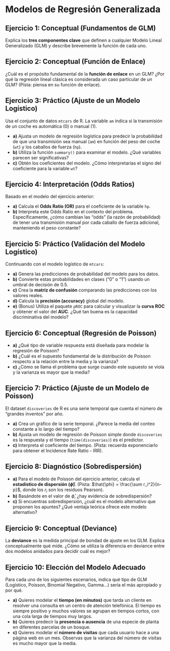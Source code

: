 # Modelos de Regresión Generalizada

## **Ejercicio 1: Conceptual (Fundamentos de GLM)**

Explica los **tres componentes clave** que definen a cualquier Modelo Lineal Generalizado (GLM) y describe brevemente la función de cada uno.



## Ejercicio 2: Conceptual (Función de Enlace)

¿Cuál es el propósito fundamental de la **función de enlace** en un GLM? ¿Por qué la regresión lineal clásica es considerada un caso particular de un GLM? (Pista: piensa en su función de enlace). 



## Ejercicio 3: Práctico (Ajuste de un Modelo Logístico)

Usa el conjunto de datos `mtcars` de R. La variable `am` indica si la transmisión de un coche es automática (0) o manual (1).

- **a)** Ajusta un modelo de regresión logística para predecir la probabilidad de que una transmisión sea manual (`am`) en función del peso del coche (`wt`) y los caballos de fuerza (`hp`).
- **b)** Utiliza la función `summary()` para examinar el modelo. ¿Qué variables parecen ser significativas?
- **c)** Obtén los coeficientes del modelo. ¿Cómo interpretarías el signo del coeficiente para la variable `wt`?



## Ejercicio 4: Interpretación (Odds Ratios)

Basado en el modelo del ejercicio anterior:

- **a)** Calcula el **Odds Ratio (OR)** para el coeficiente de la variable `hp`.
- **b)** Interpreta este Odds Ratio en el contexto del problema. Específicamente, ¿cómo cambian las "odds" (la razón de probabilidad) de tener una transmisión manual por cada caballo de fuerza adicional, manteniendo el peso constante? 



## Ejercicio 5: Práctico (Validación del Modelo Logístico)

Continuando con el modelo logístico de `mtcars`:

- **a)** Genera las predicciones de probabilidad del modelo para los datos.
- **b)** Convierte estas probabilidades en clases ("0" o "1") usando un umbral de decisión de 0.5.
- **c)** Crea la **matriz de confusión** comparando las predicciones con los valores reales.
- **d)** Calcula la **precisión (accuracy)** global del modelo.
- **e)** (Bonus) Utiliza el paquete `pROC` para calcular y visualizar la **curva ROC** y obtener el valor del **AUC**. ¿Qué tan buena es la capacidad discriminativa del modelo? 



## Ejercicio 6: Conceptual (Regresión de Poisson)

- **a)** ¿Qué tipo de variable respuesta está diseñada para modelar la regresión de Poisson?
- **b)** ¿Cuál es el supuesto fundamental de la distribución de Poisson respecto a la relación entre la media y la varianza?
- **c)** ¿Cómo se llama el problema que surge cuando este supuesto se viola y la varianza es mayor que la media?



## Ejercicio 7: Práctico (Ajuste de un Modelo de Poisson)

El dataset `discoveries` de R es una serie temporal que cuenta el número de "grandes inventos" por año.

- **a)** Crea un gráfico de la serie temporal. ¿Parece la media del conteo constante a lo largo del tiempo?
- **b)** Ajusta un modelo de regresión de Poisson simple donde `discoveries` es la respuesta y el tiempo (`time(discoveries)`) es el predictor.
- **c)** Interpreta el coeficiente del tiempo. (Pista: recuerda exponenciarlo para obtener el Incidence Rate Ratio - IRR). 



## Ejercicio 8: Diagnóstico (Sobredispersión)

- **a)** Para el modelo de Poisson del ejercicio anterior, calcula el **estadístico de dispersión ($\hat{\phi}$)**. (Pista: $\hat{\phi} = \frac{\sum r_i^2}{n-p}$, donde los $r_i$ son los residuos Pearson).
- **b)** Basándote en el valor de $\hat{\phi}$, ¿hay evidencia de sobredispersión?
- **c)** Si encuentras sobredispersión, ¿cuál es el modelo alternativo que proponen los apuntes? ¿Qué ventaja teórica ofrece este modelo alternativo?



## Ejercicio 9: Conceptual (Deviance)

La **deviance** es la medida principal de bondad de ajuste en los GLM. Explica conceptualmente qué mide. ¿Cómo se utiliza la diferencia en deviance entre dos modelos anidados para decidir cuál es mejor?



## Ejercicio 10: Elección del Modelo Adecuado

Para cada uno de los siguientes escenarios, indica qué tipo de GLM (Logístico, Poisson, Binomial Negativo, Gamma...) sería el más apropiado y por qué. 

- **a)** Quieres modelar el **tiempo (en minutos)** que tarda un cliente en resolver una consulta en un centro de atención telefónica. El tiempo es siempre positivo y muchos valores se agrupan en tiempos cortos, con una cola larga de tiempos muy largos.
- **b)** Quieres predecir la **presencia o ausencia** de una especie de planta en diferentes parcelas de un bosque.
- **c)** Quieres modelar el **número de visitas** que cada usuario hace a una página web en un mes. Observas que la varianza del número de visitas es mucho mayor que la media.